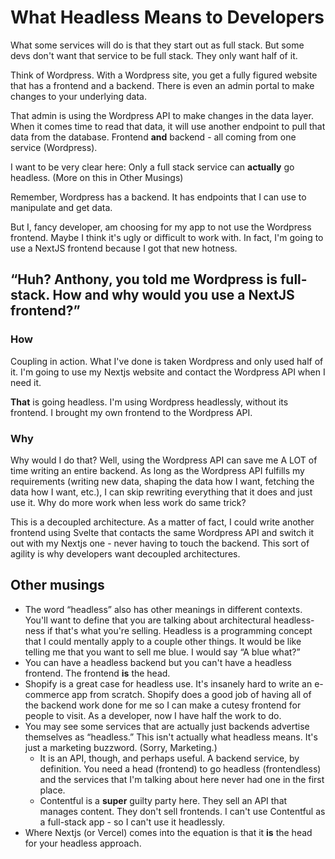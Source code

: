 
# What Headless Means to Developers

What some services will do is that they start out as <KeyTermLink termUrl="full-stack">full stack</KeyTermLink>. But some devs don't want that service to be full stack. They only want half of it.

Think of Wordpress. With a Wordpress site, you get a fully figured website that has a frontend and a backend. There is even an admin portal to make changes to your underlying data.

That admin is using the Wordpress API to make changes in the data layer. When it comes time to read that data, it will use another endpoint to pull that data from the database. Frontend **and** backend - all coming from one service (Wordpress).

I want to be very clear here: Only a full stack service can **actually** go headless. (More on this in <Link href="#other-musings">Other Musings</Link>)

Remember, Wordpress has a <KeyTermLink termUrl="backend">backend</KeyTermLink>. It has endpoints that I can use to manipulate and get data.

But I, fancy developer, am choosing for my app to not use the Wordpress frontend. Maybe I think it's ugly or difficult to work with. In fact, I'm going to use a NextJS frontend because I got that new hotness.

## “Huh? Anthony, you told me Wordpress is full-stack. How and why would you use a NextJS frontend?”

### How

<KeyTermLink termUrl="coupling">Coupling</KeyTermLink> in action. What I've done
is taken Wordpress and only used half of it. I'm going to use my Nextjs website and
contact the Wordpress API when I need it.

**That** is going headless. I'm using Wordpress headlessly, without its frontend. I brought my own frontend to the Wordpress API.

### Why

Why would I do that? Well, using the Wordpress API can save me A LOT of time writing an entire backend. As long as the Wordpress API fulfills my requirements (writing new data, shaping the data how I want, fetching the data how I want, etc.), I can skip rewriting everything that it does and just use it. Why do more work when less work do same trick?

This is a decoupled architecture. As a matter of fact, I could write another frontend using Svelte that contacts the same Wordpress API and switch it out with my Nextjs one - never having to touch the backend. This sort of agility is why developers want decoupled architectures.

## Other musings

- The word “headless” also has other meanings in different contexts. You'll want to define that you are talking about architectural headless-ness if that's what you're selling. Headless is a programming concept that I could mentally apply to a couple other things. It would be like telling me that you want to sell me blue. I would say “A blue what?”
- You can have a headless backend but you can't have a headless frontend. The frontend **is** the head.
- Shopify is a great case for headless use. It's insanely hard to write an e-commerce app from scratch. Shopify does a good job of having all of the backend work done for me so I can make a cutesy frontend for people to visit. As a developer, now I have half the work to do.
- You may see some services that are actually just backends advertise themselves as “headless.” This isn't actually what headless means. It's just a marketing buzzword. (Sorry, Marketing.)
  - It is an API, though, and perhaps useful. A backend service, by definition. You need a head (frontend) to go headless (frontendless) and the services that I'm talking about here never had one in the first place.
  - Contentful is a **super** guilty party here. They sell an API that manages content. They don't sell frontends. I can't use Contentful as a full-stack app - so I can't use it headlessly.
- Where Nextjs (or Vercel) comes into the equation is that it **is** the head for your headless approach.
